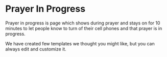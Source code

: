 


# Prayer In Progress


Prayer in progress is page which shows during prayer and stays on for 10 minutes to let people know to turn of their cell phones and that prayer is in progress.

We have created few templates we thought you might like, but you can always edit and customize it.


<ReactPlayer playing muted loop controls url='https://youtu.be/z-5vnsdw6fw' />





